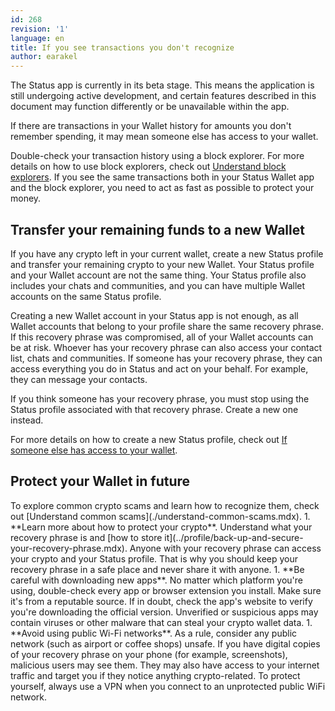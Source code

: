 ```yaml
---
id: 268
revision: '1'
language: en
title: If you see transactions you don't recognize
author: earakel
---
```


<Admonition type="beta" status="Status app is currently in beta stage">
  The Status app is currently in its beta stage. This means the application is still undergoing active development, and certain features described in this document may function differently or be unavailable within the app.
</Admonition>

If there are transactions in your Wallet history for amounts you don't remember spending, it may mean someone else has access to your wallet.

Double-check your transaction history using a block explorer. For more details on how to use block explorers, check out [Understand block explorers](./understand-block-explorers.mdx). If you see the same transactions both in your Status Wallet app and the block explorer, you need to act as fast as possible to protect your money.

## Transfer your remaining funds to a new Wallet

If you have any crypto left in your current wallet, create a new Status profile and transfer your remaining crypto to your new Wallet. Your Status profile and your Wallet account are not the same thing. Your Status profile also includes your chats and communities, and you can have multiple Wallet accounts on the same Status profile.

Creating a new Wallet account in your Status app is not enough, as all Wallet accounts that belong to your profile share the same recovery phrase. If this recovery phrase was compromised, all of your Wallet accounts can be at risk. Whoever has your recovery phrase can also access your contact list, chats and communities. If someone has your recovery phrase, they can access everything you do in Status and act on your behalf. For example, they can message your contacts.

<Admonition type="caution">
  If you think someone has your recovery phrase, you must stop using the Status profile associated with that recovery phrase. Create a new one instead.
</Admonition>

For more details on how to create a new Status profile, check out [If someone else has access to your wallet](./if-someone-else-has-access-to-your-wallet.mdx).

## Protect your Wallet in future

<Admonition type="info">
  To explore common crypto scams and learn how to recognize them, check out [Understand common scams](./understand-common-scams.mdx).
</Admonition>

<AwaitedList>
  1. **Learn more about how to protect your crypto**. Understand what your recovery phrase is and [how to store it](../profile/back-up-and-secure-your-recovery-phrase.mdx). Anyone with your recovery phrase can access your crypto and your Status profile. That is why you should keep your recovery phrase in a safe place and never share it with anyone.
  1. **Be careful with downloading new apps**. No matter which platform you're using, double-check every app or browser extension you install. Make sure it's from a reputable source. If in doubt, check the app's website to verify you're downloading the official version. Unverified or suspicious apps may contain viruses or other malware that can steal your crypto wallet data.
  1. **Avoid using public Wi-Fi networks**. As a rule, consider any public network (such as airport or coffee shops) unsafe. If you have digital copies of your recovery phrase on your phone (for example, screenshots), malicious users may see them. They may also have access to your internet traffic and target you if they notice anything crypto-related. To protect yourself, always use a VPN when you connect to an unprotected public WiFi network.
</AwaitedList>

